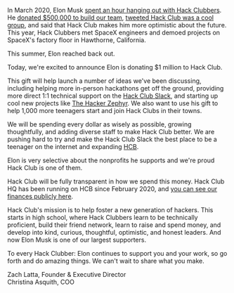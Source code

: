 
In March 2020, Elon Musk [spent an hour hanging out with Hack Clubbers](https://www.youtube.com/watch?v=riru9OzScwk). He [donated $500,000 to build our team](https://hackclub.com/elon/), [tweeted Hack Club was a cool group](https://twitter.com/elonmusk/status/1263275969743216640), and said that Hack Club makes him more optimistic about the future. This year, Hack Clubbers met SpaceX engineers and demoed projects on SpaceX's factory floor in Hawthorne, California.

This summer, Elon reached back out.

Today, we're excited to announce Elon is donating $1 million to Hack Club.

This gift will help launch a number of ideas we've been discussing, including helping more in-person hackathons get off the ground, providing more direct 1:1 technical support on the [Hack Club Slack](https://hackclub.com/slack/), and starting up cool new projects like [The Hacker Zephyr](https://github.com/hackclub/the-hacker-zephyr). We also want to use his gift to help 1,000 more teenagers start and join Hack Clubs in their towns.

We will be spending every dollar as wisely as possible, growing thoughtfully, and adding diverse staff to make Hack Club better. We are pushing hard to try and make the Hack Club Slack the best place to be a teenager on the internet and expanding [HCB](https://hackclub.com/hcb/).

Elon is very selective about the nonprofits he supports and we're proud Hack Club is one of them.

Hack Club will be fully transparent in how we spend this money. Hack Club HQ has been running on HCB since February 2020, and [you can see our finances publicly here](https://hcb.hackclub.com/hq).

Hack Club's mission is to help foster a new generation of hackers. This starts in high school, where Hack Clubbers learn to be technically proficient, build their friend network, learn to raise and spend money, and develop into kind, curious, thoughtful, optimistic, and honest leaders. And now Elon Musk is one of our largest supporters.

To every Hack Clubber: Elon continues to support you and your work, so go forth and do amazing things. We can't wait to share what you make.

<Signatures fileName="christina_and_zrl" width={320} />

Zach Latta, Founder & Executive Director  
Christina Asquith, COO
